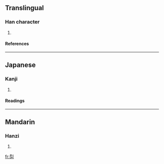 ==Translingual==
===Han character===
{{Han char|rn=19|rad=力|as=06|sn=8|four=|canj=一弓大尸 (MNKS)}}
# {{defn|Han}}
====References====
{{Han ref|kx=0147.170|dkj=02339|dj=0331.250|hdz=10369.130|uh=52BD|ud=21181}}
----
==Japanese==
===Kanji===
{{ja-kanji|grade=|rs=力06}}
# {{defn|Japanese}} 
====Readings====
{{ja-readings|on=[[れつ]] (retsu), [[れち]] (rechi)|kun=[[がある]] (gaaru)}}
----
==Mandarin==
===Hanzi===
{{cmn-hanzi|pin=[[liè]] ([[lie4]])|wg=lieh<sup>4</sup>}}
# {{defn|Mandarin}}

[[fr:劽]]
